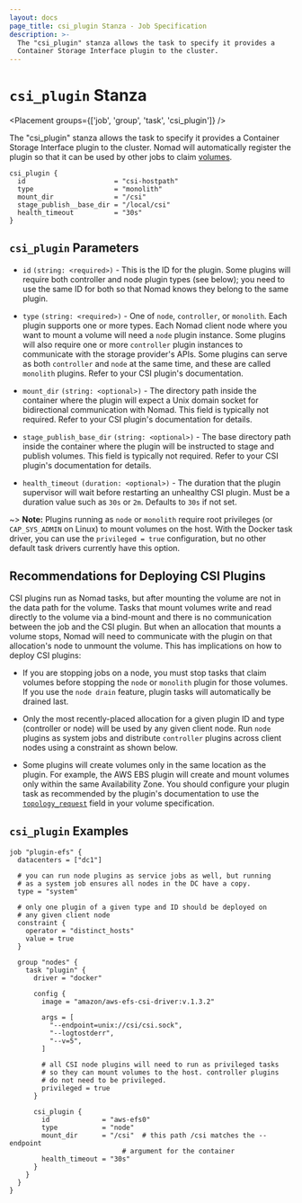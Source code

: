 ```yaml
---
layout: docs
page_title: csi_plugin Stanza - Job Specification
description: >-
  The "csi_plugin" stanza allows the task to specify it provides a
  Container Storage Interface plugin to the cluster.
---
```


# `csi_plugin` Stanza

<Placement groups={['job', 'group', 'task', 'csi_plugin']} />

The "csi_plugin" stanza allows the task to specify it provides a
Container Storage Interface plugin to the cluster. Nomad will
automatically register the plugin so that it can be used by other jobs
to claim [volumes][csi_volumes].

```hcl
csi_plugin {
  id                      = "csi-hostpath"
  type                    = "monolith"
  mount_dir               = "/csi"
  stage_publish__base_dir = "/local/csi"
  health_timeout          = "30s"
}
```

## `csi_plugin` Parameters

- `id` `(string: <required>)` - This is the ID for the plugin. Some
  plugins will require both controller and node plugin types (see
  below); you need to use the same ID for both so that Nomad knows they
  belong to the same plugin.

- `type` `(string: <required>)` - One of `node`, `controller`, or
  `monolith`. Each plugin supports one or more types. Each Nomad
  client node where you want to mount a volume will need a `node`
  plugin instance. Some plugins will also require one or more
  `controller` plugin instances to communicate with the storage
  provider's APIs. Some plugins can serve as both `controller` and
  `node` at the same time, and these are called `monolith`
  plugins. Refer to your CSI plugin's documentation.

- `mount_dir` `(string: <optional>)` - The directory path inside the
  container where the plugin will expect a Unix domain socket for
  bidirectional communication with Nomad. This field is typically not
  required. Refer to your CSI plugin's documentation for details.

- `stage_publish_base_dir` `(string: <optional>)` - The base directory 
  path inside the container where the plugin will be instructed to
  stage and publish volumes. This field is typically not required. 
  Refer to your CSI plugin's documentation for details.

- `health_timeout` `(duration: <optional>)` - The duration that 
  the plugin supervisor will wait before restarting an unhealthy
  CSI plugin. Must be a duration value such as `30s` or `2m`.
  Defaults to `30s` if not set. 

~> **Note:** Plugins running as `node` or `monolith` require root
privileges (or `CAP_SYS_ADMIN` on Linux) to mount volumes on the
host. With the Docker task driver, you can use the `privileged = true`
configuration, but no other default task drivers currently have this
option.

## Recommendations for Deploying CSI Plugins

CSI plugins run as Nomad tasks, but after mounting the volume are not in the
data path for the volume. Tasks that mount volumes write and read directly to
the volume via a bind-mount and there is no communication between the job and
the CSI plugin. But when an allocation that mounts a volume stops, Nomad will
need to communicate with the plugin on that allocation's node to unmount the
volume. This has implications on how to deploy CSI plugins:

* If you are stopping jobs on a node, you must stop tasks that claim
  volumes before stopping the `node` or `monolith` plugin for those
  volumes. If you use the `node drain` feature, plugin tasks will
  automatically be drained last.

* Only the most recently-placed allocation for a given plugin ID and
  type (controller or node) will be used by any given client node. Run
  `node` plugins as system jobs and distribute `controller` plugins
  across client nodes using a constraint as shown below.

* Some plugins will create volumes only in the same location as the
  plugin. For example, the AWS EBS plugin will create and mount
  volumes only within the same Availability Zone. You should configure
  your plugin task as recommended by the plugin's documentation to use
  the [`topology_request`] field in your volume specification.

## `csi_plugin` Examples

```hcl
job "plugin-efs" {
  datacenters = ["dc1"]

  # you can run node plugins as service jobs as well, but running
  # as a system job ensures all nodes in the DC have a copy.
  type = "system"

  # only one plugin of a given type and ID should be deployed on
  # any given client node
  constraint {
    operator = "distinct_hosts"
    value = true
  }

  group "nodes" {
    task "plugin" {
      driver = "docker"

      config {
        image = "amazon/aws-efs-csi-driver:v.1.3.2"

        args = [
          "--endpoint=unix://csi/csi.sock",
          "--logtostderr",
          "--v=5",
        ]

        # all CSI node plugins will need to run as privileged tasks
        # so they can mount volumes to the host. controller plugins
        # do not need to be privileged.
        privileged = true
      }

      csi_plugin {
        id             = "aws-efs0"
        type           = "node"
        mount_dir      = "/csi"  # this path /csi matches the --endpoint
                            # argument for the container
        health_timeout = "30s"
      }
    }
  }
}
```

[csi]: https://github.com/container-storage-interface/spec
[csi_volumes]: /docs/job-specification/volume
[system]: /docs/schedulers#system
[`topology_request`]: /docs/commands/volume/create#topology_request
